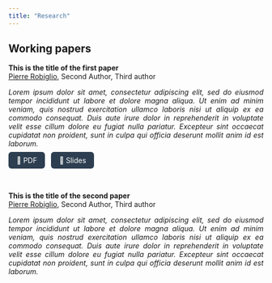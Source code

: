 ```yaml
---
title: "Research"
---
```


## Working papers

**This is the title of the first paper** <br/>
<u>Pierre Robiglio</u>, Second Author, Third author<br/>
<div style="text-align: justify">
_Lorem ipsum dolor sit amet, consectetur adipiscing elit, sed do eiusmod tempor incididunt ut labore et 
dolore magna aliqua. Ut enim ad minim veniam, quis nostrud exercitation ullamco laboris nisi ut aliquip 
ex ea commodo consequat. Duis aute irure dolor in reprehenderit in voluptate velit esse cillum dolore 
eu fugiat nulla pariatur. Excepteur sint occaecat cupidatat non proident, sunt in culpa qui officia 
deserunt mollit anim id est laborum._ <br/>
<a href="paper1.pdf" style="display:inline-block; padding:8px 16px; margin-top:8px; background-color:#2c3e50; color:#fff; text-decoration:none; border-radius:6px; margin-right:8px;">📄 PDF</a>
<a href="paper1-presentation.pdf" style="display:inline-block; padding:8px 16px; margin-top:8px; background-color:#2c3e50; color:#fff; text-decoration:none; border-radius:6px;">🎤 Slides</a>

<br/>


**This is the title of the second paper** <br/>
<u>Pierre Robiglio</u>, Second Author, Third author<br/>
<div style="text-align: justify">
_Lorem ipsum dolor sit amet, consectetur adipiscing elit, sed do eiusmod tempor incididunt ut labore et 
dolore magna aliqua. Ut enim ad minim veniam, quis nostrud exercitation ullamco laboris nisi ut aliquip 
ex ea commodo consequat. Duis aute irure dolor in reprehenderit in voluptate velit esse cillum dolore 
eu fugiat nulla pariatur. Excepteur sint occaecat cupidatat non proident, sunt in culpa qui officia 
deserunt mollit anim id est laborum._ <br/>
</div>

